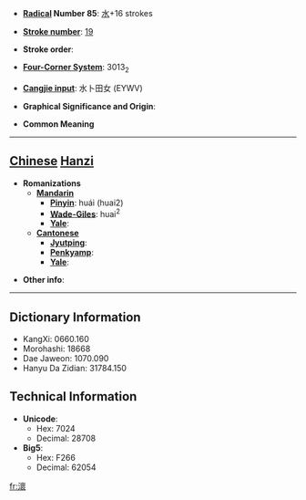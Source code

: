 * '''[[Wiktionary:Chinese radical index| Radical]] Number 85''': [[Wiktionary:Chinese radical index 水|水]]+16 strokes

* '''[[Wiktionary:Chinese total strokes index|Stroke number]]''': [[Wiktionary:Chinese total strokes index 19|19]]

* '''Stroke order''': 

* '''[[Wiktionary:Chinese four corner index|Four-Corner System]]''': 3013<sub>2</sub>

* '''[[Wiktionary:Chinese Cangjie index|Cangjie input]]''': 水卜田女 (EYWV)

* '''Graphical Significance and Origin''': 

* '''Common Meaning'''

----

== [[Chinese]] [[Hanzi]] ==

* '''Romanizations'''
** '''[[Mandarin]]'''
*** '''[[Pinyin]]''': huái (huai2)
*** '''[[Wade-Giles]]''': huai<sup>2</sup>
*** '''[[Yale]]''': 
** '''[[Cantonese]]'''
*** '''[[Jyutping]]''':
*** '''[[Penkyamp]]''': 
*** '''[[Yale]]''': 

* '''Other info''': 

----

== Dictionary Information ==

* KangXi: 0660.160
* Morohashi: 18668
* Dae Jaweon: 1070.090
* Hanyu Da Zidian: 31784.150

== Technical Information ==

* '''Unicode''':
** Hex: 7024
** Decimal: 28708
* '''Big5''':
** Hex: F266
** Decimal: 62054

[[fr:瀤]]